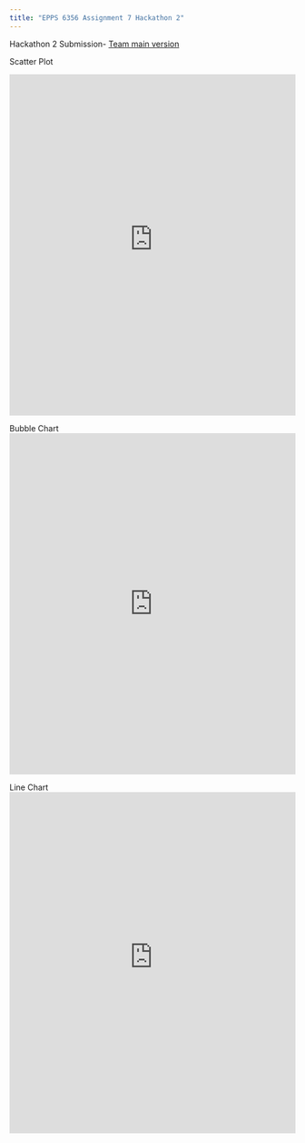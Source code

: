 ```yaml
---
title: "EPPS 6356 Assignment 7 Hackathon 2"
---
```


Hackathon 2 Submission- [Team main version](https://laurencampbell17.github.io/laurencampbell17/posts/hackathon2.html)

Scatter Plot

<iframe height="600" width="100%" frameborder="no" src="https://laurencampbell17.shinyapps.io/myshiny/">

</iframe>

Bubble Chart <iframe height="600" width="100%" frameborder="no" src="https://camronhollis.shinyapps.io/EPPS6356Assignment7/"> </iframe>

Line Chart <iframe height="600" width="100%" frameborder="no" src="https://laurencampbell17.shinyapps.io/line/"> </iframe>
